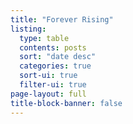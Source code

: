 ```yaml
---
title: "Forever Rising"
listing:
  type: table
  contents: posts
  sort: "date desc"
  categories: true
  sort-ui: true
  filter-ui: true
page-layout: full
title-block-banner: false
---
```

